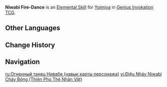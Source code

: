 {{About|the Character Card Skill for [[Genius Invokation TCG]]|the Playable Character Talent|Niwabi Fire-Dance}}
{{Genius Invokation TCG Skill Infobox
|title      = Niwabi Fire-Dance
|image      = Niwabi Fire-Dance Character Card Skill.png
|type       = Elemental Skill
|character  = Yoimiya
|element    = Pyro
|matching   = 1
|effect     = This character gains '''Niwabi Enshou'''. (This Skill does not grant Energy)<br /><br />'''Niwabi Enshou'''<br />The character to which this is attached has their Normal Attacks deal +1 DMG, and their {{Color|Physical DMG}} dealt converted to {{Color|Pyro DMG}}.<br /><u>Usage(s)</u>: 2
|order      = 2
}}
'''Niwabi Fire-Dance''' is an [[Character Card Elemental Skill|Elemental Skill]] for [[Yoimiya (Character Card)|Yoimiya]] in [[Genius Invokation TCG]].

==Other Languages==
{{Transclude|Niwabi Fire-Dance|Other Languages}}

==Change History==
{{Change History|3.3}}

==Navigation==
{{Genius Invokation TCG Skill Navbox|Yoimiya}}

[[ru:Огненный танец Ниваби (навык карты персонажа)]]
[[vi:Điệu Nhảy Niwabi Cháy Bỏng (Thiên Phú Thẻ Nhân Vật)]]